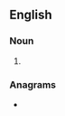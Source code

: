 ==English==

===Noun===
{{head|en|noun plural form}}

# {{plural of|ardeb|lang=en}}

===Anagrams===
* {{anagrams|en|beards|breads|debars|sabred|serdab}}